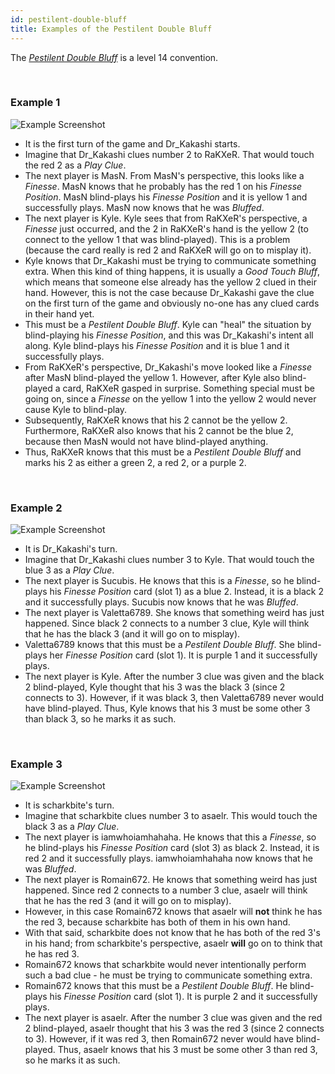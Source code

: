 ```yaml
---
id: pestilent-double-bluff
title: Examples of the Pestilent Double Bluff
---
```


The *[Pestilent Double Bluff](../level-14.mdx#the-pestilent-double-bluff-pdb)* is a level 14 convention.

<br />

### Example 1

![Example Screenshot](/img/examples/pestilent-double-bluff.png)

- It is the first turn of the game and Dr_Kakashi starts.
- Imagine that Dr_Kakashi clues number 2 to RaKXeR. That would touch the red 2 as a *Play Clue*.
- The next player is MasN. From MasN's perspective, this looks like a *Finesse*. MasN knows that he probably has the red 1 on his *Finesse Position*. MasN blind-plays his *Finesse Position* and it is yellow 1 and successfully plays. MasN now knows that he was *Bluffed*.
- The next player is Kyle. Kyle sees that from RaKXeR's perspective, a *Finesse* just occurred, and the 2 in RaKXeR's hand is the yellow 2 (to connect to the yellow 1 that was blind-played). This is a problem (because the card really is red 2 and RaKXeR will go on to misplay it).
- Kyle knows that Dr_Kakashi must be trying to communicate something extra. When this kind of thing happens, it is usually a *Good Touch Bluff*, which means that someone else already has the yellow 2 clued in their hand. However, this is not the case because Dr_Kakashi gave the clue on the first turn of the game and obviously no-one has any clued cards in their hand yet.
- This must be a *Pestilent Double Bluff*. Kyle can "heal" the situation by blind-playing his *Finesse Position*, and this was Dr_Kakashi's intent all along. Kyle blind-plays his *Finesse Position* and it is blue 1 and it successfully plays.
- From RaKXeR's perspective, Dr_Kakashi's move looked like a *Finesse* after MasN blind-played the yellow 1. However, after Kyle also blind-played a card, RaKXeR gasped in surprise. Something special must be going on, since a *Finesse* on the yellow 1 into the yellow 2 would never cause Kyle to blind-play.
- Subsequently, RaKXeR knows that his 2 cannot be the yellow 2. Furthermore, RaKXeR also knows that his 2 cannot be the blue 2, because then MasN would not have blind-played anything.
- Thus, RaKXeR knows that this must be a *Pestilent Double Bluff* and marks his 2 as either a green 2, a red 2, or a purple 2.

<br />

### Example 2

![Example Screenshot](/img/examples/pestilent-double-bluff-2.png)

- It is Dr_Kakashi's turn.
- Imagine that Dr_Kakashi clues number 3 to Kyle. That would touch the blue 3 as a *Play Clue*.
- The next player is Sucubis. He knows that this is a *Finesse*, so he blind-plays his *Finesse Position* card (slot 1) as a blue 2. Instead, it is a black 2 and it successfully plays. Sucubis now knows that he was *Bluffed*.
- The next player is Valetta6789. She knows that something weird has just happened. Since black 2 connects to a number 3 clue, Kyle will think that he has the black 3 (and it will go on to misplay).
- Valetta6789 knows that this must be a *Pestilent Double Bluff*. She blind-plays her *Finesse Position* card (slot 1). It is purple 1 and it successfully plays.
- The next player is Kyle. After the number 3 clue was given and the black 2 blind-played, Kyle thought that his 3 was the black 3 (since 2 connects to 3). However, if it was black 3, then Valetta6789 never would have blind-played. Thus, Kyle knows that his 3 must be some other 3 than black 3, so he marks it as such.

<br />

### Example 3

![Example Screenshot](/img/examples/pestilent-double-bluff-3.png)

- It is scharkbite's turn.
- Imagine that scharkbite clues number 3 to asaelr. This would touch the black 3 as a *Play Clue*.
- The next player is iamwhoiamhahaha. He knows that this a *Finesse*, so he blind-plays his *Finesse Position* card (slot 3) as black 2. Instead, it is red 2 and it successfully plays. iamwhoiamhahaha now knows that he was *Bluffed*.
- The next player is Romain672. He knows that something weird has just happened. Since red 2 connects to a number 3 clue, asaelr will think that he has the red 3 (and it will go on to misplay).
- However, in this case Romain672 knows that asaelr will **not** think he has the red 3, because scharkbite has both of them in his own hand.
- With that said, scharkbite does not know that he has both of the red 3's in his hand; from scharkbite's perspective, asaelr **will** go on to think that he has red 3.
- Romain672 knows that scharkbite would never intentionally perform such a bad clue - he must be trying to communicate something extra.
- Romain672 knows that this must be a *Pestilent Double Bluff*. He blind-plays his *Finesse Position* card (slot 1). It is purple 2 and it successfully plays.
- The next player is asaelr. After the number 3 clue was given and the red 2 blind-played, asaelr thought that his 3 was the red 3 (since 2 connects to 3). However, if it was red 3, then Romain672 never would have blind-played. Thus, asaelr knows that his 3 must be some other 3 than red 3, so he marks it as such.
